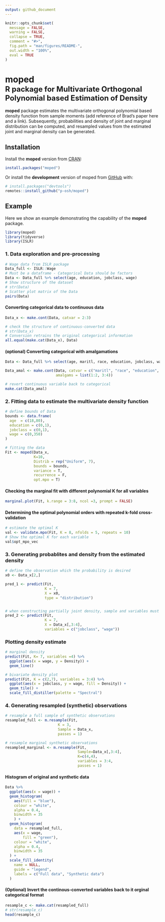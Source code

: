 ```yaml
---
output: github_document
---
```


<!-- README.md is generated from README.Rmd. Please edit that file -->

```r
knitr::opts_chunk$set(
  message = FALSE,
  warning = FALSE,
  collapse = TRUE,
  comment = "#>",
  fig.path = "man/figures/README-",
  out.width = "100%",
  eval = TRUE
)
```

# moped <br> <font size="5"> **R** package for Multivariate Orthogonal Polynomial based Estimation of Density </font>


<!-- badges: start -->

<!-- badges: end -->

**moped** package estimates the multivariate orthogonal polynomial based density function from sample moments (add reference of Brad's paper here and a link). Subsequently, probabilities and density of joint and marginal distribution can be computed, and resampled values from the estimated joint and marginal density can be generated.

## Installation

Install the **moped** version from [CRAN](https://github.com/):

```r
install.packages("moped")
```

Or install the **development** version of moped from [GitHub](https://github.com/) with:

```r
# install.packages("devtools")
remotes::install_github("p-osh/moped")
```

## Example

Here we show an example demonstrating the capability of the **moped** package.

```r
library(moped)
library(tidyverse)
library(ISLR)
```

### 1. Data exploration and pre-processing

```r
# Wage data from ISLR package
Data_full <- ISLR::Wage
# Must be a dataframe - Categorical Data should be factors
Data <- Data_full %>% select(age, education, jobclass, wage)
# Show structure of the dataset
# str(Data)
# Scatter plot matrix of the Data
pairs(Data)
```

#### Converting categorical data to continuous data

```r
Data_x <- make.cont(Data, catvar = 2:3)

# check the structure of continuous-converted data
# str(Data_x)
# Conversion retrains the original categorical information
all.equal(make.cat(Data_x), Data)
```

#### (optional) Converting categorical with amalgamations 

```r
Data <- Data_full %>% select(age, maritl, race, education, jobclass, wage)

Data_amal <- make.cont(Data, catvar = c("maritl", "race", "education", "jobclass"),
                       amalgams = list(1:2, 3:4))

# revert continuous variable back to categorical
make.cat(Data_amal)
```

### 2. Fitting data to estimate the multivariate density function

```r
# define bounds of Data
bounds <- data.frame(
  age  = c(18,80),
  education = c(0,1),
  jobclass = c(0,1),
  wage = c(0,350)
)

# fitting the data
Fit <- moped(Data_x,
             K=10, 
             Distrib = rep("Uniform", 7),
             bounds = bounds, 
             variance = T,
             recurrence = F,
             opt.mpo = T)


```

#### Checking the marginal fit with different polynomial K for all variables

```r
marginal.plot(Fit, k.range = 3:8, ncol =3, prompt = FALSE)
```

#### Determining the optimal polynomial orders with repeated k-fold cross-validation

```r
# estimate the optimal K
val <- validate.mpo(Fit, K = 8, nfolds = 5, repeats = 10)
# Show the optimal K for each variable
val$opt_mpo_vec
```



### 3. Generating probablites and density from the estimated density

```r
# define the observation which the probability is desired
x0 <- Data_x[2,]

pred_1 <- predict(Fit, 
                  K = 7, 
                  X = x0, 
                  type = "distribution")


# when constructing partially joint density, sample and variables must be used together.
pred_2 <- predict(Fit, 
                  K = 7, 
                  X = Data_x[,3:4], 
                  variables = c("jobclass", "wage"))

```

### Plotting density estimate

```r
# marginal density
predict(Fit, K= 7, variables =4) %>%
  ggplot(aes(x = wage, y = Density)) +
  geom_line()
```

```r
# bivariate density plot
predict(Fit, K = c(2,7), variables = 3:4) %>%
  ggplot(aes(x = jobclass, y = wage, fill = Density)) +
  geom_tile() +
  scale_fill_distiller(palette = "Spectral")

```

### 4. Generating resampled (synthetic) observations

```r
# resample a full sample of synthetic observations
resampled_full <- m.resample(Fit,
                        K = 3,
                        Sample = Data_x,
                        passes = 1)

# resample marginal synthetic observations
resampled_marginal <- m.resample(Fit,
                                 Sample=Data_x[,3:4],
                                 K=c(4,4),
                                 variables = 3:4,
                                 passes = 1)


```

#### Histogram of original and synthetic data
```r
Data %>% 
  ggplot(aes(x = wage)) +
  geom_histogram(
    aes(fill = "blue"),
    colour = "white",
    alpha = 0.4,
    binwidth = 35
    ) +
  geom_histogram(
    data = resampled_full,
    aes(x = wage,
        fill = "green"),
    colour = "white",
    alpha = 0.4,
    binwidth = 35
  ) +
  scale_fill_identity(
    name = NULL,
    guide = "legend",
    labels = c("Full data", "Synthetic data")
  ) 
```

#### (Optional) Invert the continous-converted variables back to it orginal categorical format
```r
resample_c <- make.cat(resampled_full)
# str(resample_c)
head(resample_c)
```
